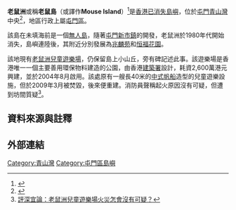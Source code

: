 {{Coord|22.3829846|113.9756713|source:GoogleMaps|display=title}}
{{Multiple image
|align=right|direction=vertical
|header=老鼠洲兒童遊樂場
|image1=Ship in mouse island children's playground.jpg
|width1=250
|caption1=以「船」和「航海」為主題
|image2=Lighthouse in mouse island children's playground.jpg
|width2=250
|caption2=燈塔
}}

'''老鼠洲'''或稱'''老鼠島'''（{{lang-en|'''Lo Shue Chau'''}}或譯作'''Mouse Island'''）<ref>{{web reference|URL=http://www.centamap.com/gc/centamaplocation.aspx?x=815549&y=827099&sx=815549.41271&sy=827099.469&z=1&lg=b5|title=三聖總站 (輕鐵) 附近 的詳細資料|work=中原地圖|year=2010年|date=3月3日}}</ref>是[[香港已消失島嶼|香港已消失島嶼]]，位於[[屯門|屯門]][[青山灣|青山灣]]中央<ref>{{web reference|URL=http://hkclweb.hkpl.gov.hk/hkclr2/igateway?lang=cht&svc=bsch&col=4096&stype=fts&param=title&schtxt=Colony+of+Hong+Kong+1922&frm=1&to=10&max=100&hitperpage=10&ss=FullDetail&sort=title|title=Colony of Hong Kong 1922 (Sheet 4)|work=香港公共圖書館 - 多媒體資訊系統|year=2010年|date=1月16日}}{{Dead link|date=2018年9月 |bot=InternetArchiveBot |fix-attempted=yes }}</ref>，地區行政上屬[[屯門區|屯門區]]。

該島在未填海前是一個[[無人島|無人島]]，隨著[[屯門新市鎮|屯門新市鎮]]的開發，老鼠洲於1980年代開始消失，島嶼連陸後，其附近分別發展為[[兆麟苑|兆麟苑]]和[[恒福花園|恒福花園]]。

該地現有[[老鼠洲兒童遊樂場|老鼠洲兒童遊樂場]]，仍保留島上小山丘，旁有碑記述此事。該遊樂場是香港唯一一個主要善用環保物料建造的公園，由香港[[建築署|建築署]]設計，耗資2,600萬港元興建，並於2004年8月啟用。該處原有一艘長40米的[[中式帆船|中式帆船]]造型的兒童遊樂設施，但於2009年3月被焚毀，後來便重建。消防員聲稱起火原因沒有可疑，但遭到坊間質疑<ref>[http://pingsum.blogspot.com/2009/03/blog-post_23.html 評深宜論：老鼠洲兒童遊樂場火災怎會沒有可疑？]</ref>。

==資料來源與註釋==
{{reflist}}
{{noteFoot}}

==外部連結==

{{香港已消失島嶼}}
{{HK-geo-stub}}
[[Category:青山灣|Category:青山灣]]
[[Category:屯門區島嶼|Category:屯門區島嶼]]